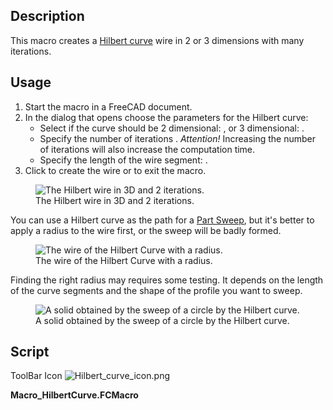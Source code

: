 <languages/>

{{Macro
|Name=HilbertCurve
|Icon=Hilbert_curve_icon.png
|Description=This macro creates an Hilbert curve wire in 2 or 3 dimensions with many iterations.
|Author=Simone Bignetti
|Download=[https://wiki.freecad.org/images/6/69/Hilbert_curve_icon.png ToolBar Icon]
|Date=2021-02-13
|Version=1.2.0
|FCVersion= 0.16 to 0.19
}}

==Description==

This macro creates a [https://en.wikipedia.org/wiki/Hilbert_curve Hilbert curve] wire in 2 or 3 dimensions with many iterations.

==Usage==

# Start the macro in a FreeCAD document.
# In the dialog that opens choose the parameters for the Hilbert curve:
#* Select if the curve should be 2 dimensional: {{CheckBox|TRUE|2D}}, or 3 dimensional: {{CheckBox|FALSE|3D}}.
#* Specify the number of iterations {{SpinBox|1}}. ''Attention!'' Increasing the number of iterations will also increase the computation time.
#* Specify the length of the wire segment: {{SpinBox|10.00}}.
# Click {{Button|OK}} to create the wire or {{Button|CANCEL}} to exit the macro.

[[File:HilbertCurveWire.png|none|The Hilbert wire in 3D and 2 iterations.]]

You can use a Hilbert curve as the path for a [[Part_Sweep|Part Sweep]], but it's better to apply a radius to the wire first, or the sweep will be badly formed.

[[File:HilbertCurveWireRadius.png|none|The wire of the Hilbert Curve with a radius.]]

Finding the right radius may requires some testing. It depends on the length of the curve segments and the shape of the profile you want to sweep.

[[File:HilbertCurveSweep.png|none|A solid obtained by the sweep of a circle by the Hilbert curve.]]

==Script==

ToolBar Icon [[File:Hilbert curve icon.png]]

'''Macro_HilbertCurve.FCMacro'''

{{MacroCode|code=
# -*- coding: utf-8 -*-

# Copyright (c) 2020 Simone Bignetti, Gottolengo Italy (simone.b)
#
# This file is part of the FreeCAD CAx development system.
#
# This library is free software; you can redistribute it and/or
# modify it under the terms of the GNU Lesser General Public
# License as published by the Free Software Foundation; either
# version 2.1 of the License, or (at your option) any later version.
#
# This library is distributed in the hope that it will be useful,
# but WITHOUT ANY WARRANTY; without even the implied warranty of
# MERCHANTABILITY or FITNESS FOR A PARTICULAR PURPOSE. See the GNU
# Lesser General Public License for more details.
#
# You should have received a copy of the GNU Lesser General Public
# License along with this library; if not, write to the Free Software
# Foundation, Inc., 51 Franklin Street, Fifth Floor, Boston, MA  02110-1301
# USA
#
# You can contact me by mail at simone.bignetti@linux.it

__Name__ = 'HilbertCurve'
__Comment__ = 'This macro creates an Hilbert curve wire in 2 or 3 dimensions with many iterations.'
__Author__  = 'Simone Bignetti'
__Version__ = '1.2.0'
__Date__    = '2020-12-29'
__License__ = 'GNU LESSER GENERAL PUBLIC LICENSE Version 2.1, February 1999'
__Web__ = 'https://wiki.freecad.org/Macro_HilbertCurve'
__Wiki__ = 'https://wiki.freecad.org/Macro_HilbertCurve'
__Icon__ = 'https://wiki.freecad.org/images/6/69/Hilbert_curve_icon.png'
__Help__ = 'Choose the dimensions of the wire, the number of the iterations and the length of the wire segment.'
__Status__ = 'Stable'
__Requires__ = ''
__Communication__ = 'https://forum.freecad.org/viewtopic.php?f=22&t=53781'
__Files__ = 'HilbertCurve.svg'


# For the wire
import FreeCAD as app
import Draft

# For the gui
from PySide import QtGui, QtCore

class HilbertCurve:
    """The class of the Hilbert curve.
    
    By this class it's possible to create a wire
    of a fractal Hilbert curve with
    a fixed number of dimensions and iterations.
    """
    
    def __init__(self, dimensions, iterations):
        """Initialize the Hilbert curve.
        Args:
            iterations (int): iterations to use in constructing the curve
            dimensions (int): number of dimensions
        """

        self.dimensions = dimensions
        self.iterations = iterations

        # minimum and maximum distance along curve
        self.min_distance = 0
        self.max_distance = 2 ** (self.iterations * self.dimensions) - 1

        # minimum and maximum coordinate value in any dimension
        self.min_coordinate = 0
        self.max_coordinate = 2 ** self.iterations - 1

        # number of points
        self.number_of_points = 2 ** (self.iterations * self.dimensions)

    def point_from_distance(self, distance):
        """Return a point in n-dimensional space given a distance along a the curve.
        Args:
            distance (int): integer distance along the curve
        Returns:
            point (iterable of ints): an n-dimensional vector of length dimensions where
            each component value is between 0 and 2**iterations-1.
        """

        bit_string = format(distance, 'b').zfill(self.iterations * self.dimensions)  # zero filled binary distance
        point = [int(bit_string[i::self.dimensions], 2) for i in range(self.dimensions)]  # transpose of distance

        # Gray decode: point = point xor (point / 2)
        gray = point[self.dimensions-1] >> 1
        for i in range(self.dimensions-1, 0, -1):
            point[i] ^= point[i-1]
        point[0] ^= gray

        # Undo excess work
        q = 2
        while q != (2 << (self.iterations-1)):
            p = q - 1
            for i in range(self.dimensions-1, -1, -1):
                if point[i] & q:
                    # invert
                    point[0] ^= p
                else:
                    # exchange
                    gray = (point[0] ^ point[i]) & p
                    point[0] ^= gray
                    point[i] ^= gray
            q <<= 1

        return point

    def get_min_distance(self):
        """Return the minimum distance along the curve."""
        return self.min_distance

    def get_max_distance(self):
        """Return the maximum distance along the curve."""
        return self.max_distance

    def get_min_coordinate(self):
        """Return the minimum coordinate value in any dimension."""
        return self.min_coordinate

    def get_max_coordinate(self):
        """Return the maximum coordinate value in any dimension."""
        return self.max_coordinate

    def get_number_of_points(self):
        """Return the number of points in the curve."""
        return self.number_of_points

    def get_points(self):
        """Return the list of points in the curve."""
        points = []
        for point_number in range(self.number_of_points):
            points.append(self.point_from_distance(point_number))
        return points

    def __str__(self):
        return f"HilbertCurve(dimensions={self.dimensions}, iterations={self.iterations})"

    def __repr__(self):
        return self.__str__()


class Hilbert_Dialog(QtGui.QDialog):
    """The dialog for the Hilbert curve
    
    This class opens in FreeCAD a dialog to input
    the number of dimensions and the number of iterations
    to create the Hilbert curve.
    OK creates the curve.
    CANCEL quit the macro.
    """

    def __init__(self):
        super(Hilbert_Dialog, self).__init__()
        self.setupUi()

    def setupUi(self):
        self.dimensions = 2
        self.iterations = 3

        self.setGeometry(250, 250, 400, 300)  # Window definition
        self.setWindowTitle("Hilbert curve Macro")

        titleLabel = QtGui.QLabel("Create an Hilbert curve in two or three dimensions")  # Title and subtitle
        titleFont = QtGui.QFont()
        titleFont.setBold(True)
        titleFont.setWeight(75)
        titleLabel.setFont(titleFont)
        subtitleLabel = QtGui.QLabel("This macro creates a wire in the draft workbench\nwith the shape of an Hilbert curve in two or three dimensions.\nFor example, you can use this wire as a sweep path.\nIt's recommended to apply a radius at the wire,\nin order to obtain a correct sweep generation.")
        titleBox = QtGui.QVBoxLayout()
        titleBox.addWidget(titleLabel)
        titleBox.addWidget(subtitleLabel)
        titleBox.insertStretch(-1)

        dimensionsLabel = QtGui.QLabel("Number of dimensions: ")  # Number of dimensions
        self.twoDradioButton = QtGui.QRadioButton()
        self.twoDradioButton.setText("2D")
        self.twoDradioButton.setChecked(True)
        self.threeDradioButton = QtGui.QRadioButton()
        self.threeDradioButton.setText("3D")
        dimensionsBox=QtGui.QHBoxLayout()
        dimensionsBox.addWidget(dimensionsLabel)
        dimensionsBox.addWidget(self.twoDradioButton)
        dimensionsBox.addWidget(self.threeDradioButton)

        iterationsLabel = QtGui.QLabel("Iterations:")  # Iterations  and length spins in a grid
        self.iterationsSpin = QtGui.QSpinBox()
        self.iterationsSpin.setMinimum(1)
        self.iterationsSpin.setMaximum(10)
        lengthLabel = QtGui.QLabel("Length:")
        self.lengthSpin = QtGui.QDoubleSpinBox()
        self.lengthSpin.setMinimum(1.0)
        self.lengthSpin.setMaximum(999999.000000000000000)
        self.lengthSpin.setValue(10.000000000000000)
        grid = QtGui.QGridLayout()
        grid.setSpacing(10)
        grid.addWidget(iterationsLabel, 1, 0)
        grid.addWidget(self.iterationsSpin, 1, 1)
        grid.addWidget(lengthLabel, 2, 0)
        grid.addWidget(self.lengthSpin, 2, 1)

        okButton = QtGui.QPushButton("OK")  # Ok and Cancel Buttons at right bottom
        okButton.clicked.connect(self.onOkButton)
        cancelButton = QtGui.QPushButton("Cancel")
        cancelButton.clicked.connect(self.onCancelButton)
        buttonBox = QtGui.QHBoxLayout()
        buttonBox.addStretch()
        buttonBox.addWidget(okButton)
        buttonBox.addWidget(cancelButton)

        vbox = QtGui.QVBoxLayout()
        vbox.addLayout(titleBox)
        vbox.addLayout(dimensionsBox)
        vbox.addLayout(grid)
        vbox.addLayout(buttonBox)
        vbox.setSpacing(30)
        vbox.insertStretch(1)
        self.setLayout(vbox)

        self.show()

    def onOkButton(self):
        if self.twoDradioButton.isChecked():
            dimensions = 2
        else:
            dimensions = 3
        iterations = self.iterationsSpin.value()
        length = self.lengthSpin.value()
        HC=HilbertCurve(dimensions, iterations)
        points = HC.get_points()
        pl = app.Placement()
        pl.Rotation.Q = (0.0, 0.0, 0.0, 1.0)
        pl.Base = app.Vector(0.0, 0.0, 0.0)
        vectors = []
        if dimensions == 2:
            for point in points:
                vectors.append(app.Vector(point[0]*length, point[1]*length, 0.0))
        else:
            for point in points:
                vectors.append(app.Vector(point[0]*length, point[1]*length, point[2]*length))
        wire = Draft.makeWire(vectors, placement=pl, closed=False, face=False, support=None)
        wire.Label = "Hilbert"
        Draft.autogroup(wire)
        self.close()

    def onCancelButton(self):
        self.close()


hilbert_dialog = Hilbert_Dialog()
hilbert_dialog.exec()
}}